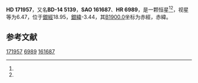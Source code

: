 {{Starbox begin
| name = HD 171957
}}
{{Starbox observe
| epoch = [[J2000.0|J2000.0]]
| constell = {{星座名待查}}<ref name=SIMBAD>{{cite web
 | url=http://simbad.u-strasbg.fr/simbad/sim-id?Ident=HR+6989
 | title=Pulsating variable Star
 | publisher=Centre de Données astronomiques de Strasbourg
 | work=SIMBAD
 | accessdate=2012-07-13
 | archive-date=2016-03-17
 | archive-url=https://web.archive.org/web/20160317060933/http://simbad.u-strasbg.fr/simbad/sim-id?Ident=HR+6989
 | dead-url=no
 }}</ref><ref name=DATA>{{cite web
 | url=http://vizier.u-strasbg.fr/viz-bin/VizieR-5?-out.add=.&-source=5050&-corr=PK=HR&-out.max=9999&HR=6989
 | title=VizieR Detailed Page
 | accessdate=2012-07-13
 | archive-date=2016-03-04
 | archive-url=https://web.archive.org/web/20160304233647/http://vizier.u-strasbg.fr/viz-bin/VizieR-5?-out.add=.&-source=5050&-corr=PK=HR&-out.max=9999&HR=6989
 | dead-url=no
 }}</ref>
| 星官 = 
| ra = {{RA|18|38|4.6}}<ref name=SIMBAD /><ref name=DATA />
| dec = {{DEC|-14|0|17}}<ref name=SIMBAD /><ref name=DATA />
| appmag_v = 6.47<ref name=SIMBAD /><ref name=DATA />
}}
{{Starbox character
| class = B9IV<ref name=SIMBAD /><ref name=DATA />
| b-v = 0.21<ref name=SIMBAD /><ref name=DATA />
| u-b = -0.19<ref name=SIMBAD /><ref name=DATA />
| r-i = <ref name=SIMBAD /><ref name=DATA />
| variable = 
}}
{{Starbox astrometry
| radial_v = -0.19
| prop_mo_ra = -19
| parallax = 
| p_error = 
}}
{{Starbox catalog
| names =BD-14 5139，[[SAO星表|SAO]] 161687，[[HD星表|HD]] 171957，[[HR星表|HR]] 6989}}
{{Starbox reference |Simbad=HR+6989}}
{{Starbox end}}

'''HD 171957'''，又名'''BD-14 5139'''，'''SAO 161687'''、'''HR 6989'''，是一颗恒星<ref name=SIMBAD /><ref name=DATA />，视星等为6.47，位于[[銀道座標系|銀經]]18.95，[[銀道座標系|銀緯]]-3.44，其[[B1900.0|B1900.0]]坐标为赤經{{RA|18|32|24}}，赤緯{{DEC|-14|-3.44|24}}。

== 参考文献 ==
{{reflist}}

{{star-stub}}

[[Category:HD和HDE天體|171957]]
[[Category:HR天體|6989]]
[[Category:SAO天體|161687]]